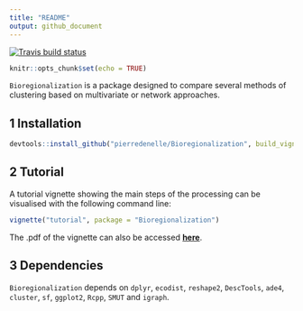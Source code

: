 ```yaml
---
title: "README"
output: github_document
---
```


[![Travis build status](https://travis-ci.org/pierredenelle/Bioregionalization.svg?branch=master)](https://travis-ci.org/pierredenelle/Bioregionalization)

```r
knitr::opts_chunk$set(echo = TRUE)
```

`Bioregionalization` is a package designed to compare several methods of clustering based on multivariate or network approaches.

## 1 Installation

```r
devtools::install_github("pierredenelle/Bioregionalization", build_vignettes = TRUE)
```

## 2 Tutorial

A tutorial vignette showing the main steps of the processing can be visualised with the following command line:

```r
vignette("tutorial", package = "Bioregionalization")
```

The .pdf of the vignette can also be accessed **[here](https://github.com/pierredenelle/Bioregionalization/Documentation/tutorial.pdf)**.

## 3 Dependencies
`Bioregionalization` depends on `dplyr`, `ecodist`, `reshape2`, `DescTools`,
`ade4`, `cluster`, `sf`, `ggplot2`, `Rcpp`, `SMUT` and `igraph`.
